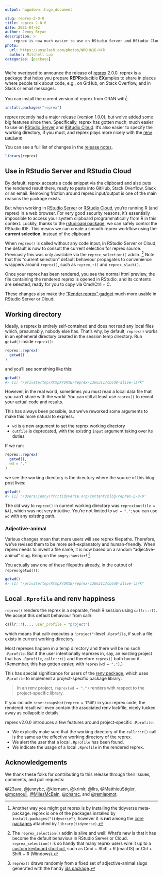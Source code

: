 ```yaml
---
output: hugodown::hugo_document

slug: reprex-2-0-0
title: reprex 2.0.0
date: 2021-04-02
author: Jenny Bryan
description: >
    reprex is now much easier to use on RStudio Server and RStudio Cloud.
photo:
  url: https://unsplash.com/photos/NROHA1B-NYk
  author: Mitchell Luo
categories: [package] 
---
```


We're overjoyed to announce the release of [reprex](https://reprex.tidyverse.org) 2.0.0.
reprex is a package that helps you prepare **REPR**oducible **EX**amples to share in places where people talk about code, e.g., on GitHub, on Stack Overflow, and in Slack or email messages.

You can install the current version of reprex from CRAN with[^1]:

[^1]: Another way you might get reprex is by installing the tidyverse meta-package.
reprex is one of the packages installed by `install.packages("tidyverse")`, however it is **not** among the [core packages](https://www.tidyverse.org/packages/#core-tidyverse) attached by `library(tidyverse)`.

```r
install.packages("reprex")
```

reprex recently had a major release ([version 1.0.0](https://www.tidyverse.org/blog/2021/02/reprex-1-0-0/)), but we've added some big features since then.
Specifically, reprex has gotten much, much easier to use on [RStudio Server](https://www.rstudio.com/products/rstudio/download-server/) and [RStudio Cloud](https://rstudio.cloud).
It's also easier to specify the working directory, if you must, and reprex plays more nicely with the [renv package](https://rstudio.github.io/renv/).

You can see a full list of changes in the [release notes](https://reprex.tidyverse.org/news/index.html#reprex-2-0-0-2021-04-02).

```r
library(reprex)
```

## Use in RStudio Server and RStudio Cloud

By default, reprex accepts a code snippet via the clipboard and also puts the rendered result there, ready to paste into GitHub, Stack Overflow, Slack or an email.
Removing friction around reprex input/output is one of the main reasons the package exists.

But when working in [RStudio Server](https://www.rstudio.com/products/rstudio/download-server/) or [RStudio Cloud](https://rstudio.cloud), you're running R (and reprex) in a web browser.
For very good security reasons, it's essentially impossible to access your system clipboard programmatically from R in this context.
Luckily, thanks to the [rstudioapi package](https://rstudio.github.io/rstudio-extensions/rstudioapi.html), we can safely control the RStudio IDE.
This means we can create a smooth reprex workflow using the **current selection**, instead of the clipboard.

When `reprex()` is called without any code input, in RStudio Server or Cloud, the default is now to consult the current selection for reprex source.
Previously this was only available via the `reprex_selection()` addin. [^2]
Note that this "current selection" default behaviour propagates to convenience wrappers around `reprex()`, such as `reprex_r()` and `reprex_slack()`.

[^2]: The `reprex_selection()` addin is alive and well!
What's new is that it has become the default behaviour in RStudio Server or Cloud.
`reprex_selection()` is so handy that many reprex users wire it up to a [custom keyboard shortcut](https://support.rstudio.com/hc/en-us/articles/206382178-Customizing-Keyboard-Shortcuts), such as Cmd + Shift + R (macOS) or Ctrl + Shift + R (Windows).

Once your reprex has been rendered, you see the normal html preview, the file containing the rendered reprex is opened in RStudio, and its contents are selected, ready for you to copy via Cmd/Ctrl + C.

These changes also make the ["Render reprex" gadget](https://reprex.tidyverse.org/reference/reprex_addin.html) much more usable in RStudio Server or Cloud. 

## Working directory

Ideally, a reprex is entirely self-contained and does not read any local files which, presumably, nobody else has.
That's why, by default, `reprex()` works in an ephemeral directory created in the session temp directory.
Run `getwd()` inside `reprex()`:

```r
reprex::reprex(
  getwd()
)
```

and you'll see something like this:

``` r
getwd()
#> [1] "/private/tmp/RtmpXrUKXE/reprex-13063117cb6d8-alive-lark"
```

However, in the real world, sometimes you must read a local data file that you can't share with the world.
You can still at least use `reprex()` to reveal your actual code and results.

This has always been possible, but we've reworked some arguments to make this more natural to express:

* `wd` is a new argument to set the reprex working directory
* `outfile` is deprecated, with the existing `input` argument taking over its
  duties

If we run:

```r
reprex::reprex(
  getwd(),
  wd = "."
)
```

we see the working directory is the directory where the source of this blog post lives:

``` r
getwd()
#> [1] "/Users/jenny/rrr/tidyverse.org/content/blog/reprex-2-0-0"
```

The old way to `reprex()` in current working directory was `reprex(outfile =  NA)`, which was not very intuitive.
You're not limited to `wd = "."`; you can use `wd` with any existing path.

### Adjective-animal

Various changes mean that more users will see reprex filepaths.
Therefore, we've revised them to be more self-explanatory and human-friendly.
When reprex needs to invent a file name, it is now based on a random "adjective-animal" slug.
Bring on the `angry-hamster`! [^3]

[^3]: `reprex()` draws randomly from a fixed set of adjective-animal slugs generated with the handy [ids package](https://reside-ic.github.io/ids/).

You actually saw one of these filepaths already, in the output of `reprex(getwd())`:

``` r
getwd()
#> [1] "/private/tmp/RtmpXrUKXE/reprex-13063117cb6d8-alive-lark"
```

## Local `.Rprofile` and renv happiness

`reprex()` renders the reprex in a separate, fresh R session using `callr::r()`.
We accept this default behaviour from callr:

```r
callr::r(..., user_profile = "project")
```

which means that callr executes a `"project"`-level `.Rprofile`, if such a file exists in current working directory.

Most reprexes happen in a temp directory and there will be no such `.Rprofile`.
But if the user intentionally reprexes in, say, an existing project that has `.Rprofile`, `callr::r()` and therefore `reprex()` both honor it.
(Remember, this has gotten easier, with `reprex(wd = ".")`.)

This has special significance for users of the [renv package](https://rstudio.github.io/renv/), which uses `.Rprofile` to implement a project-specific package library:

> In an renv project, `reprex(wd = ".")` renders with respect to the project-specific library.

If you include `renv::snapshot(reprex = TRUE)` in your reprex code, the rendered result will even contain the associated renv lockfile, nicely tucked away as collapsible details.

reprex v2.0.0 introduces a few features around project-specific `.Rprofile`:

* We explicitly make sure that the working directory of the `callr::r()` call is
  the same as the effective working directory of the reprex.
* We alert the user that a local `.Rprofile` has been found.
* We indicate the usage of a local `.Rprofile` in the rendered reprex.

## Acknowledgements

We thank these folks for contributing to this release through their issues, comments, and pull requests:

[&#x0040;23ava](https://github.com/23ava), [&#x0040;jennybc](https://github.com/jennybc), [&#x0040;kiernann](https://github.com/kiernann), [&#x0040;krlmlr](https://github.com/krlmlr), [&#x0040;llrs](https://github.com/llrs), [&#x0040;MatthieuStigler](https://github.com/MatthieuStigler), [&#x0040;mcanouil](https://github.com/mcanouil), [&#x0040;MilesMcBain](https://github.com/MilesMcBain), [&#x0040;oharac](https://github.com/oharac), and [&#x0040;remlapmot](https://github.com/remlapmot).
